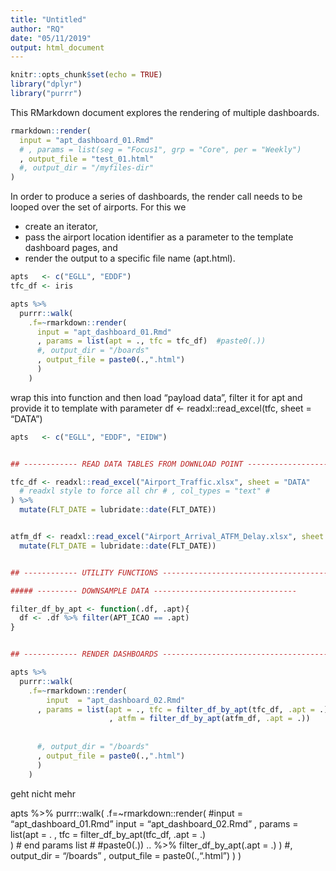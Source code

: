 ```yaml
---
title: "Untitled"
author: "RQ"
date: "05/11/2019"
output: html_document
---
```


```r
knitr::opts_chunk$set(echo = TRUE)
library("dplyr")
library("purrr")
```

This RMarkdown document explores the rendering of multiple dashboards.

```r
rmarkdown::render(
  input = "apt_dashboard_01.Rmd"
  # , params = list(seg = "Focus1", grp = "Core", per = "Weekly")
  , output_file = "test_01.html"
  #, output_dir = "/myfiles-dir"
)
```


In order to produce a series of dashboards, the render call needs to be looped over the set of airports.
For this we 

* create an iterator, 
* pass the airport location identifier as a parameter to the template dashboard pages, and
* render the output to a specific file name (apt.html).

```r
apts   <- c("EGLL", "EDDF")
tfc_df <- iris

apts %>% 
  purrr::walk(
    .f=~rmarkdown::render(
      input = "apt_dashboard_01.Rmd"
      , params = list(apt = ., tfc = tfc_df)  #paste0(.))
      #, output_dir = "/boards"
      , output_file = paste0(.,".html")
      )
    )
```

wrap this into function and then load "payload data", filter it for apt and provide it to template with parameter
df <- readxl::read_excel(tfc, sheet = "DATA")

```r
apts   <- c("EGLL", "EDDF", "EIDW")


## ------------ READ DATA TABLES FROM DOWNLOAD POINT ------------------

tfc_df <- readxl::read_excel("Airport_Traffic.xlsx", sheet = "DATA"
  # readxl style to force all chr # , col_types = "text" #
) %>%
  mutate(FLT_DATE = lubridate::date(FLT_DATE)) 


atfm_df <- readxl::read_excel("Airport_Arrival_ATFM_Delay.xlsx", sheet = "DATA") %>%
  mutate(FLT_DATE = lubridate::date(FLT_DATE)) 


## ------------ UTILITY FUNCTIONS -------------------------------------

##### --------- DOWNSAMPLE DATA --------------------------------

filter_df_by_apt <- function(.df, .apt){
  df <- .df %>% filter(APT_ICAO == .apt)
}


## ------------ RENDER DASHBOARDS -------------------------------------

apts %>% 
  purrr::walk(
    .f=~rmarkdown::render(
        input  = "apt_dashboard_02.Rmd"
      , params = list(apt = ., tfc = filter_df_by_apt(tfc_df, .apt = .)
                      , atfm = filter_df_by_apt(atfm_df, .apt = .))
      
      
      #, output_dir = "/boards"
      , output_file = paste0(.,".html")
      )
    )


```

geht nicht mehr

apts %>% 
  purrr::walk(
    .f=~rmarkdown::render(
      #input = "apt_dashboard_01.Rmd"
      input = "apt_dashboard_02.Rmd"
      , params = list(apt = . 
                      , tfc = filter_df_by_apt(tfc_df, .apt = .)  
      ) # end params list
                      #   #paste0(.)) .. %>% filter_df_by_apt(.apt = .)   )
      #, output_dir = "/boards"
      , output_file = paste0(.,".html")
      )
    )



                   
